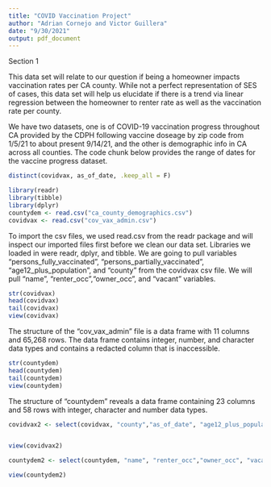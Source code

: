 ```yaml
---
title: "COVID Vaccination Project"
author: "Adrian Cornejo and Victor Guillera"
date: "9/30/2021"
output: pdf_document
---
```


Section 1 

This data set will relate to our question if being a homeowner impacts 
vaccination rates per CA county. While not a perfect representation of 
SES of cases, this data set will help us elucidate if there is a trend 
via linear regression between the homeowner to renter rate as well as the 
vaccination rate per county.

We have two datasets, one is of COVID-19 vaccination progress throughout 
CA provided by the CDPH following vaccine doseage by zip code from 1/5/21 
to about present 9/14/21, and the other is demographic info in CA across 
all counties. The code chunk below provides the range of dates for the vaccine 
progress dataset.

```r
distinct(covidvax, as_of_date, .keep_all = F)

```

```r
library(readr)
library(tibble)
library(dplyr)
countydem <- read.csv("ca_county_demographics.csv")
covidvax <- read.csv("cov_vax_admin.csv")
```
To import the csv files, we used read.csv from the readr package and will 
inspect our imported files first before we clean our data set.
Libraries we loaded in were readr, dplyr, and tibble. We are going to pull variables "persons_fully_vaccinated", "persons_partially_vaccinated", "age12_plus_population", and "county" from the covidvax csv file. We will pull "name", "renter_occ","owner_occ", and "vacant" variables.
```r
str(covidvax)
head(covidvax)
tail(covidvax)
view(covidvax)
```

The structure of the "cov_vax_admin" file is a data frame with 11 columns and 65,268 rows. The data frame contains integer, number, and character data types and contains a redacted column that is inaccessible.


```r
str(countydem)
head(countydem)
tail(countydem)
view(countydem)
```
The structure of "countydem" reveals a data frame containing 23 columns and 58 rows with integer, character and number data types.



```r
covidvax2 <- select(covidvax, "county","as_of_date", "age12_plus_population", "persons_fully_vaccinated", "persons_partially_vaccinated")


view(covidvax2)

countydem2 <- select(countydem, "name", "renter_occ","owner_occ", "vacant")

view(countydem2)
```